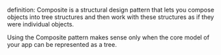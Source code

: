 definition: Composite is a structural design pattern that lets you compose objects into tree structures and then work with these structures as if they were individual objects.

Using the Composite pattern makes sense only when the core model of your app can be represented as a tree.
